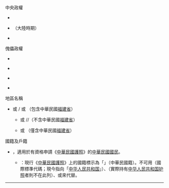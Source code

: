 ;中央政權
* {{ROC-1912}} {{tl|ROC-1912}}
* {{ROC-1928}} {{tl|ROC-1928}}（大陸時期）
* {{ROC}} {{tl|ROC}}
;傀儡政權
* {{ROC-1937}} {{tl|ROC-1937}}
* {{ROC-1938}} {{tl|ROC-1938}}
* {{ROC-1940}} {{tl|ROC-1940}}
* {{ROC-1943}} {{tl|ROC-1943}}
;地區名稱
* {{ROC Taiwan Area}} {{tl|ROC Taiwan Area}} 或 {{ROC-TW}} {{tl|ROC-TW}}/{{tl|ROC-TWN}} 或 {{TPE}} {{tl|TPE}}（包含中華民國[[福建省 (中華民國)|福建省]]）
** {{TWN-ROC}} {{tl|TWN-ROC}} 或 {{TPG}} {{tl|TPG}}/{{tl|Taiwan Province}}/{{tl|臺灣省}}（不含中華民國[[福建省 (中華民國)|福建省]]）
** {{FJN-ROC}} {{tl|FJN-ROC}} 或 {{FPG}} {{tl|FPG}}（僅含中華民國[[福建省 (中華民國)|福建省]]）
;國籍及戶籍
* {{ROC}} {{tl|ROC}}，適用於有資格申請《[[中華民國護照]]》的[[中華民國國民]]。
** {{注意}}：現行《[[中華民國護照]]》上的國籍標示為「{{lang|en|REPUBLIC OF CHINA}}」（中華民國籍）。不可用{{tl|CHN}}（國際標準代碼；現今指向「[[中华人民共和国]]」）、{{tl|PRC}}（實際持有[[中华人民共和国护照]]者則不在此列）、{{tl|ROC-TWN}}或{{tl|TWN}}來代替。
----
{{Flag-all}}<noinclude>
{{Documentation}}
</noinclude>